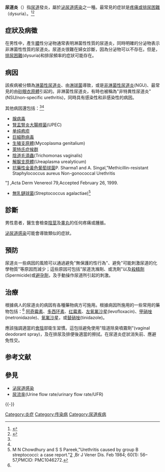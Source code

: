 {{Infobox disease
|Name           = 尿道炎<br />({{lang|en|Urethritis}})
|Image          =
|Caption        =
|DiseasesDB     = 27902
|ICD10          = {{ICD10|N|34||n|30}}
|ICD9           = {{ICD9|597}} {{ICD9|099.4}}
|ICDO           =
|OMIM           =
|MedlinePlus    = 000439
|eMedicineSubj  = med
|eMedicineTopic = 2342
|MeshID         = D014526
}}

'''尿道炎'''（{{lang-en|urethritis}}）指[[尿道|尿道]]發炎，屬於[[泌尿道感染|泌尿道感染]]之一種。最常見的症狀是[[排尿困难|疼痛或排尿困難]]（dysuria）。<ref name="pubmed">{{cite web |url=http://www.ncbi.nlm.nih.gov/pubmedhealth/PMH0001475/ |title=Urethritis |author=PubMed Health |year=2012 |work= |publisher=U.S. National Library of Medicine |accessdate=24 November 2012 |archive-date=2014-02-10 |archive-url=https://web.archive.org/web/20140210032311/http://www.ncbi.nlm.nih.gov/pubmedhealth/PMH0001475/ |dead-url=no }}</ref><ref name="cdc">{{cite web |url=http://www.cdc.gov/std/treatment/2010/urethritis-and-cervicitis.htm/ |title=Disease characterized by urethritis and cervicitis |author= |year=2010 |work= |publisher=Centers for Disease Control and Prevention |accessdate=24 November 2012 |archive-date=2015-01-22 |archive-url=https://web.archive.org/web/20150122061300/http://www.cdc.gov/std/treatment/2010/urethritis-and-cervicitis.htm/ |dead-url=no }}</ref>

==症狀及病徵==
{{seealso|腎功能|腎生理學}}

在男性中，產生[[膿|膿]]性分泌物通常表明淋菌性性質的尿道炎，同時明確的分泌物表示非淋菌性性質的尿道炎。尿道炎很難在婦女診斷，因為分泌物可以不存在。但是，[[排尿困難|排尿困難]](dysuria)和排尿頻率的症狀可能存在。

==病因==
該疾病被分類為[[淋病|淋菌性尿道炎]]、由[[淋球菌|淋球菌]]導致，或是[[非淋菌性尿道炎|非淋菌性尿道炎]](NGU)、最常見的由[[砂眼衣原體|砂眼衣原體]]引起的。非淋菌性尿道炎，有時也被稱為"非特異性尿道炎"(NSU/non-specific urethritis)，同時具有感染性和非感染性的病因。

其他病因還包括：<ref name="pubmed"/><ref name="cdc"/>
* [[腺病毒|腺病毒]]
* [[腎盂腎炎|腎盂腎炎]][[大腸桿菌|大腸桿菌]](UPEC)
* [[单纯疱疹|单纯疱疹]]
* [[巨細胞病毒|巨細胞病毒]]
* [[生殖支原體|生殖支原體]](Mycoplasma genitalium)
* [[反应性关节炎|萊特氏症候群]]
* [[陰道毛滴蟲|陰道毛滴蟲]](Trichomonas vaginalis)
* [[解脲支原體|解脲支原體]](Ureaplasma urealyticum)
* [[抗藥性金黃色葡萄球菌|抗藥性金黃色葡萄球菌]]<ref>P. Sharma1 and A. Singal,"Methicillin-resistant Staphylococcus aureus Non-gonococcal Urethritis
"[http://www.medicaljournals.se/acta/content/download.php?doi=10.1080/000155599750010599] {{Wayback|url=http://www.medicaljournals.se/acta/content/download.php?doi=10.1080%2F000155599750010599 |date=20140729115013 }},Acta Derm Venereol 79,Accepted February 26, 1999.</ref>
* [[無乳鏈球菌|無乳鏈球菌]](Streptococcus agalactiae)<ref>M N Chowdhury and S S Pareek,"Urethritis caused by group B streptococci: a case report."[http://www.ncbi.nlm.nih.gov/pmc/articles/PMC1046272/] {{Wayback|url=http://www.ncbi.nlm.nih.gov/pmc/articles/PMC1046272/ |date=20220616214629 }},Br J Vener Dis. Feb 1984; 60(1): 56–57,PMCID: PMC1046272.</ref>

==診斷==
男性患者，醫生會檢查[[陰莖|陰莖]]及[[睾丸|睾丸]]的任何疼痛或腫脹。<!--The urethra is visually examined by spreading the urinary meatus apart with two gloved fingers, and examining the opening for redness, discharge and other abnormalities. Next, a cotton swab is inserted 1–4 cm into the urethra and rotated once. To prevent contamination, no lubricant is applied to the swab, which can result in pain or discomfort. The swab is then smeared onto a glass slide and examined under a microscope. A commonly used cut-off for the diagnosis of urethritis is 5 or more [[granulocyte|granulocyte]]s per [[High_Power_Field|High Power Field]], but this definition has recently been called into doubt.<ref name="Bradshaw2006">{{cite journal|author=Bradshaw CS, Tabrizi SN, Read TR, ''et al''|title=Etiologies of nongonococcal urethritis: bacteria, viruses, and the association with orogenital exposure|journal=J Infect Dis|volume=193|issue=3|pages=336–45|year=2006|pmid=16388480|doi=10.1086/499434|url=}}</ref> The physician sometimes performs a digital [[rectal_examination|rectal examination]] to inspect the [[prostate_gland|prostate gland]] for swelling or infection..-->

[[泌尿道感染|泌尿道感染]]可能會導致類似的症狀。

==預防==
尿道炎一些病因的風險可以通過避免"無保護的性行為"、避免"可能刺激尿道的化學物質"等原因而減少；這些原因可包括"尿道洗滌劑、或洗劑"以及[[殺精劑|殺精劑]](Spermicide)或[[生育控制|避孕劑]]，及手動操作尿道所引起的刺激。

==治療==
根據病人的尿道炎的病因有各種藥物病方可施用。根據病因所施用的一些常用的藥物包括：<ref name="cdc"/> [[阿奇霉素|阿奇霉素]]、[[多西环素|多西环素]]、[[红霉素|红霉素]]、[[左氧氟沙星|左氧氟沙星]](levofloxacin)、[[甲硝唑|甲硝唑]](metronidazole)、[[氧氟沙星|氧氟沙星]]，或[[替硝唑|替硝唑]](tinidazole)。

應該強調適當的[[會陰|會陰]]部衛生習慣。這包括避免使用"陰道除臭噴霧劑"(vaginal deodorant spray)，及在排尿及排便後適當的擦拭。在尿道炎症狀消失前、應避免性交。

== 参考文献 ==
{{Reflist|2}}

== 參見 ==
{{Portal box|医学}}
* [[泌尿道感染|泌尿道感染]]
* [[尿流率|尿流率]](Urine flow rate/urinary flow rate/UFR)

{{-}}
{{Nephrology|state=autocollapse}}
{{Inflammation}}

[[Category:炎症|Category:炎症]]
[[Category:传染病|Category:传染病]]
[[Category:尿道疾病|Category:尿道疾病]]